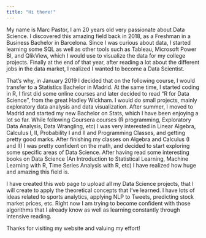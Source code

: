 ```yaml
---
title: "Hi there!"
---
```


My name is Marc Pastor, I am 20 years old very passionate about Data Science. I discovered this amazing field back in 2018, as a Freshman in a Business Bachelor in Barcelona. Since I was curious about data, I started learning some SQL as well as other tools such as Tableau, Microsoft Power BI, and QlikView, which I would use to visualize the data for my college projects. Finally at the end of that year, after reading a lot about the different jobs in the data market, I realized I wanted to become a Data Scientist. 

That's why, in January 2019 I decided that on the following course, I would transfer to a Statistics Bachelor in Madrid. At the same time, I started coding in R, I first did some online courses and later decided to read "R for Data Science", from the great Hadley Wickham. I would do small projects, mainly exploratory data analysis and data visualization. After summer, I moved to Madrid and started my new Bachelor on Stats, which I have been enjoying a lot so far. While following Coursera courses (R programming, Exploratory Data Analysis, Data Wrangling, etc) I was very interested in Linear Algebra, Calculus I, II, Probability I and II and Programming Classes, and getting pretty good marks. After finishing my classes on Algebra and Calculus (I and II) I was pretty confident on the math, and decided to start exploring some specific areas of Data Science. After having read some interesting books on Data Science (An Introduction to Statistical Learning, Machine Learning with R, Time Series Analysis with R, etc) I have realized how huge and amazing this field is. 


I have created this web page to upload all my Data Science projects, that I will create to apply the theoretical concepts that I've learned. I have lots of ideas related to sports analytics, applying NLP to Tweets, predicting stock market prices, etc. Right now I am trying to become confident with those algorithms that I already know as well as learning constantly through intensive reading. 


Thanks for visiting my website and valuing my effort!


